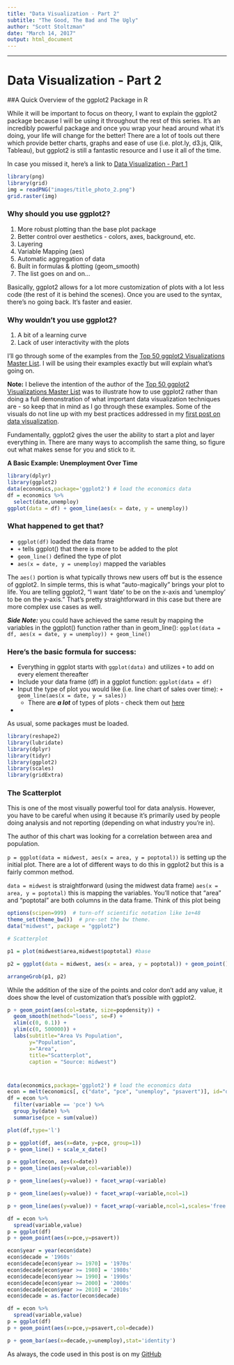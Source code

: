 ```yaml
---
title: "Data Visualization - Part 2"
subtitle: "The Good, The Bad and The Ugly"
author: "Scott Stoltzman"
date: "March 14, 2017"
output: html_document
---
```


----  

# Data Visualization - Part 2

##A Quick Overview of the ggplot2 Package in R  

While it will be important to focus on theory, I want to explain the ggplot2 package because I will be using it throughout the rest of this series. It's an incredibly powerful package and once you wrap your head around what it's doing, your life will change for the better! There are a lot of tools out there which provide better charts, graphs and ease of use (i.e. plot.ly, d3.js, Qlik, Tableau), but ggplot2 is still a fantastic resource and I use it all of the time. 

In case you missed it, here's a link to [Data Visualization - Part 1](https://www.stoltzmaniac.com/data-visualization-part-1/)

```r
library(png)
library(grid)
img = readPNG("images/title_photo_2.png")
grid.raster(img)
```


### Why should you use ggplot2?  
1. More robust plotting than the base plot package
2. Better control over aesthetics - colors, axes, background, etc.
3. Layering
4. Variable Mapping (aes)
5. Automatic aggregation of data
6. Built in formulas & plotting (geom_smooth)
7. The list goes on and on...  

Basically, ggplot2 allows for a lot more customization of plots with a lot less code (the rest of it is behind the scenes). Once you are used to the syntax, there's no going back. It's faster and easier.

### Why wouldn't you use ggplot2?  
1. A bit of a learning curve
2. Lack of user interactivity with the plots  

I'll go through some of the examples from the [Top 50 ggplot2 Visualizations Master List](http://r-statistics.co/Top50-Ggplot2-Visualizations-MasterList-R-Code.html). I will be using their examples exactly but will explain what's going on.  

**Note:** I believe the intention of the author of the [Top 50 ggplot2 Visualizations Master List](http://r-statistics.co/Top50-Ggplot2-Visualizations-MasterList-R-Code.html) was to illustrate how to use ggplot2 rather than doing a full demonstration of what important data visualization techniques are - so keep that in mind as I go through these examples. Some of the visuals do not line up with my best practices addressed in my [first post on data visualization](https://www.stoltzmaniac.com/data-visualization-part-1/).


Fundamentally, ggplot2 gives the user the ability to start a plot and layer everything in. There are many ways to accomplish the same thing, so figure out what makes sense for you and stick to it.  

**A Basic Example: Unemployment Over Time**  

```r
library(dplyr)
library(ggplot2)
data(economics,package='ggplot2') # load the economics data
df = economics %>%
  select(date,unemploy)
ggplot(data = df) + geom_line(aes(x = date, y = unemploy))
```

### What happened to get that?  

- `ggplot(df)` loaded the data frame
- `+` tells ggplot() that there is more to be added to the plot
- `geom_line()` defined the type of plot
- `aes(x = date, y = unemploy)` mapped the variables

The `aes()` portion is what typically throws new users off but is the essence of ggplot2. In simple terms, this is what "auto-magically" brings your plot to life. You are telling ggplot2, "I want 'date' to be on the x-axis and 'unemploy' to be on the y-axis." That's pretty straightforward in this case but there are more complex use cases as well.

***Side Note:*** you could have achieved the same result by mapping the variables in the ggplot() function rather than in geom_line():
`ggplot(data = df, aes(x = date, y = unemploy)) + geom_line()`

### Here's the basic formula for success:

- Everything in ggplot starts with `ggplot(data)` and utilizes `+` to add on every element thereafter
- Include your data frame (df) in a ggplot function: `ggplot(data = df)`  
- Input the type of plot you would like (i.e. line chart of sales over time): `+ geom_line(aes(x = date, y = sales))`
    - There are ***a lot*** of types of plots - check them out [here](http://docs.ggplot2.org/current/)
- 


As usual, some packages must be loaded.
```r
library(reshape2)
library(lubridate)
library(dplyr)
library(tidyr)
library(ggplot2)
library(scales)
library(gridExtra)
```

### The Scatterplot  

This is one of the most visually powerful tool for data analysis. However, you have to be careful when using it because it's primarily used by people doing analysis and not reporting (depending on what industry you're in).

The author of this chart was looking for a correlation between area and population. 

`p = ggplot(data = midwest, aes(x = area, y = poptotal))` is setting up the initial plot. There are a lot of different ways to do this in ggplot2 but this is a fairly common method.

`data = midwest` is straightforward (using the midwest data frame)
`aes(x = area, y = poptotal)` this is mapping the variables. You'll notice that "area" and "poptotal" are both columns in the data frame. Think of this plot being

```r
options(scipen=999)  # turn-off scientific notation like 1e+48
theme_set(theme_bw())  # pre-set the bw theme.
data("midwest", package = "ggplot2")

# Scatterplot

p1 = plot(midwest$area,midwest$poptotal) #base

p2 = ggplot(data = midwest, aes(x = area, y = poptotal)) + geom_point()  #ggplot

arrangeGrob(p1, p2)
```



While the addition of the size of the points and color don't add any value, it does show the level of customization that's possible with ggplot2.

```r
p + geom_point(aes(col=state, size=popdensity)) + 
  geom_smooth(method="loess", se=F) + 
  xlim(c(0, 0.1)) + 
  ylim(c(0, 500000)) + 
  labs(subtitle="Area Vs Population", 
       y="Population", 
       x="Area", 
       title="Scatterplot", 
       caption = "Source: midwest")
```



#



























```r
data(economics,package='ggplot2') # load the economics data
econ = melt(economics[, c("date", "pce", "unemploy", "psavert")], id="date")
df = econ %>%
  filter(variable == 'pce') %>%
  group_by(date) %>%
  summarise(pce = sum(value))
```

```r
plot(df,type='l')
```


```r
p = ggplot(df, aes(x=date, y=pce, group=1))
p + geom_line() + scale_x_date()
```




```r
p = ggplot(econ, aes(x=date))
p + geom_line(aes(y=value,col=variable))
```

```r
p + geom_line(aes(y=value)) + facet_wrap(~variable)
```

```r
p + geom_line(aes(y=value)) + facet_wrap(~variable,ncol=1)
```


```r
p + geom_line(aes(y=value)) + facet_wrap(~variable,ncol=1,scales='free')
```

```r
df = econ %>%
  spread(variable,value)
p = ggplot(df)
p + geom_point(aes(x=pce,y=psavert))
```

```r
econ$year = year(econ$date)
econ$decade = '1960s'
econ$decade[econ$year >= 1970] = '1970s'
econ$decade[econ$year >= 1980] = '1980s'
econ$decade[econ$year >= 1990] = '1990s'
econ$decade[econ$year >= 2000] = '2000s'
econ$decade[econ$year >= 2010] = '2010s'
econ$decade = as.factor(econ$decade)

df = econ %>%
  spread(variable,value)
p = ggplot(df)
p + geom_point(aes(x=pce,y=psavert,col=decade))
```

```r
p + geom_bar(aes(x=decade,y=unemploy),stat='identity')
```


As always, the code used in this post is on my [GitHub](https://github.com/stoltzmaniac/Data-Visualization-Lesson)